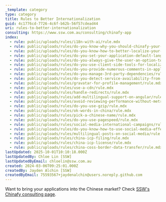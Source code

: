 ```yaml
---
_template: category
type: category
title: Rules to Better Internationalization
guid: 4c1776cd-7726-4c6f-b62b-56f57cdead44
uri: rules-to-better-internationalization
consulting: https://www.ssw.com.au/consulting/chinafy-app
index:
  - rule: public/uploads/rules/i18n-with-ai/rule.mdx
  - rule: public/uploads/rules/do-you-know-why-you-should-chinafy-your-app/rule.mdx
  - rule: public/uploads/rules/do-you-know-how-to-better-localize-your-application/rule.mdx
  - rule: public/uploads/rules/do-you-set-your-application-default-language-to-automatically-change-to-local-language/rule.mdx
  - rule: public/uploads/rules/do-you-always-give-the-user-an-option-to-change-the-locale/rule.mdx
  - rule: public/uploads/rules/do-you-use-client-side-tools-for-localization-as-much-as-possible/rule.mdx
  - rule: public/uploads/rules/do-you-provide-numerous-comments-in-application-resources-that-define-context/rule.mdx
  - rule: public/uploads/rules/do-you-manage-3rd-party-dependencies/rule.mdx
  - rule: public/uploads/rules/do-you-detect-service-availability-from-the-client/rule.mdx
  - rule: public/uploads/rules/gravatar-for-profile-management/rule.mdx
  - rule: public/uploads/rules/use-a-cdn/rule.mdx
  - rule: public/uploads/rules/handle-redirects/rule.mdx
  - rule: public/uploads/rules/add-multilingual-support-on-angular/rule.mdx
  - rule: public/uploads/rules/avoid-reviewing-performance-without-metrics/rule.mdx
  - rule: public/uploads/rules/do-you-use-gzip/rule.mdx
  - rule: public/uploads/rules/ok-words-in-china/rule.mdx
  - rule: public/uploads/rules/pick-a-chinese-name/rule.mdx
  - rule: public/uploads/rules/do-you-use-pagespeed/rule.mdx
  - rule: public/uploads/rules/social-media-international-campaigns/rule.mdx
  - rule: public/uploads/rules/do-you-know-how-to-use-social-media-effectively-in-china/rule.mdx
  - rule: public/uploads/rules/multilingual-posts-on-social-media/rule.mdx
  - rule: public/uploads/rules/china-icp-filing/rule.mdx
  - rule: public/uploads/rules/china-icp-license/rule.mdx
  - rule: public/uploads/rules/china-coss-border-data-transfer/rule.mdx
lastUpdated: 2025-10-01T10:10:18.000Z
lastUpdatedBy: Chloe Lin [SSW]
lastUpdatedByEmail: chloelin@ssw.com.au
created: 2024-03-06T09:25:01.000Z
createdBy: Jayden Alchin [SSW]
createdByEmail: 75593567+jaydenalchin@users.noreply.github.com
---
```


Want to bring your applications into the Chinese market? Check [SSW's Chinafy consulting page](https://www.ssw.com.au/consulting/chinafy-app).
